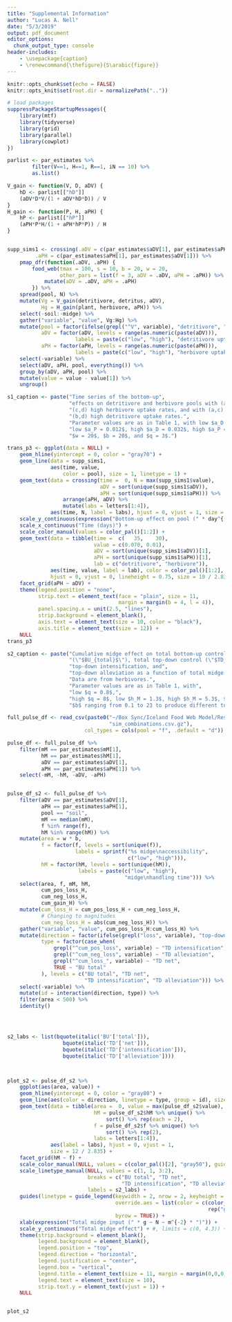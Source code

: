 ```yaml
---
title: "Supplemental Information"
author: "Lucas A. Nell"
date: "5/3/2019"
output: pdf_document
editor_options: 
  chunk_output_type: console
header-includes:
    - \usepackage{caption}
    - \renewcommand{\thefigure}{S\arabic{figure}}
---
```


```r
knitr::opts_chunk$set(echo = FALSE)
knitr::opts_knit$set(root.dir = normalizePath(".."))

# load packages
suppressPackageStartupMessages({
    library(mtf)
    library(tidyverse)
    library(grid)
    library(parallel)
    library(cowplot)
})

parlist <- par_estimates %>%
        filter(V==1, H==1, R==1, iN == 10) %>%
        as.list()


```






```r

V_gain <- function(V, D, aDV) {
    hD <- parlist[["hD"]]
    (aDV*D*V/(1 + aDV*hD*D)) / V
}
H_gain <- function(P, H, aPH) {
    hP <- parlist[["hP"]]
    (aPH*P*H/(1 + aPH*hP*P)) / H
}


supp_sims1 <- crossing(.aDV = c(par_estimates$aDV[1], par_estimates$aPH[1]),
         .aPH = c(par_estimates$aPH[1], par_estimates$aDV[1])) %>% 
    pmap_dfr(function(.aDV, .aPH) {
        food_web(tmax = 100, s = 10, b = 20, w = 20,
                 other_pars = list(f = 3, aDV = .aDV, aPH = .aPH)) %>%
            mutate(aDV = .aDV, aPH = .aPH)
        }) %>%
    spread(pool, N) %>%
    mutate(Vg = V_gain(detritivore, detritus, aDV),
           Hg = H_gain(plant, herbivore, aPH)) %>%
    select(-soil:-midge) %>%
    gather("variable", "value", Vg:Hg) %>%
    mutate(pool = factor(ifelse(grepl("^V", variable), "detritivore", "herbivore")),
           aDV = factor(aDV, levels = range(as.numeric(paste(aDV))),
                      labels = paste(c("low", "high"), "detritivore uptake")),
           aPH = factor(aPH, levels = range(as.numeric(paste(aPH))),
                      labels = paste(c("low", "high"), "herbivore uptake"))) %>%
    select(-variable) %>%
    select(aDV, aPH, pool, everything()) %>%
    group_by(aDV, aPH, pool) %>%
    mutate(value = value - value[1]) %>%
    ungroup()
```



```r
s1_caption <- paste("Time series of the bottom-up",
                    "effects on detritivore and herbivore pools with (a,b) low and",
                    "(c,d) high herbivore uptake rates, and with (a,c) low and",
                    "(b,d) high detritivore uptake rates.",
                    "Parameter values are as in Table 1, with low $a_D = 0.012$,",
                    "low $a_P = 0.012$, high $a_D = 0.032$, high $a_P = 0.032$,",
                    "$w = 20$, $b = 20$, and $q = 3$.")
```



```r

trans_p3 <- ggplot(data = NULL) +
    geom_hline(yintercept = 0, color = "gray70") +
    geom_line(data = supp_sims1,
              aes(time, value,
                  color = pool), size = 1, linetype = 1) +
    geom_text(data = crossing(time =  0, N = max(supp_sims1$value),
                              aDV = sort(unique(supp_sims1$aDV)),
                              aPH = sort(unique(supp_sims1$aPH))) %>% 
                  arrange(aPH, aDV) %>% 
                  mutate(labs = letters[1:4]),
              aes(time, N, label = labs), hjust = 0, vjust = 1, size = 12 / 2.835) +
    scale_y_continuous(expression("Bottom-up effect on pool (" * day^{-1} * ")" )) +
    scale_x_continuous("Time (days)") +
    scale_color_manual(values = color_pal()[1:2]) +
    geom_text(data = tibble(time =  c(   35,    30),
                            value = c(0.070, 0.01),
                            aDV = sort(unique(supp_sims1$aDV))[1],
                            aPH = sort(unique(supp_sims1$aPH))[1],
                            lab = c("detritivore", "herbivore")),
              aes(time, value, label = lab), color = color_pal()[1:2],
              hjust = 0, vjust = 0, lineheight = 0.75, size = 10 / 2.835, parse = TRUE) +
    facet_grid(aPH ~ aDV) +
    theme(legend.position = "none",
          strip.text = element_text(face = "plain", size = 11,
                                    margin = margin(b = 4, l = 4)),
          panel.spacing.x = unit(2.5, "lines"),
          strip.background = element_blank(),
          axis.text = element_text(size = 10, color = "black"),
          axis.title = element_text(size = 12)) +
    NULL
trans_p3

```















```r
s2_caption <- paste("Cumulative midge effect on total bottom-up control",
                    "(\"$BU_{total}$\"), total top-down control (\"$TD_{net}$\"),",
                    "top-down intensification, and",
                    "top-down alleviation as a function of total midge inputs.",
                    "Data are from herbivores.",
                    "Parameter values are as in Table 1, with",
                    "low $q = 0.8$,",
                    "high $q = 8$, low $h_M = 1.3$, high $h_M = 5.3$, $w = 20$, and",
                    "$b$ ranging from 0.1 to 23 to produce different total midge inputs.")
```


```r

full_pulse_df <- read_csv(paste0("~/Box Sync/Iceland Food Web Model/Results/",
                                 "sim_combinations.csv.gz"),
                         col_types = cols(pool = "f", .default = "d"))

pulse_df <- full_pulse_df %>%
    filter(mM == par_estimates$mM[1],
           hM == par_estimates$hM[1],
           aDV == par_estimates$aDV[1],
           aPH == par_estimates$aPH[1]) %>%
    select(-mM, -hM, -aDV, -aPH)


pulse_df_s2 <- full_pulse_df %>%
    filter(aDV == par_estimates$aDV[1],
           aPH == par_estimates$aPH[1],
           pool == "soil",
           mM == median(mM),
           f %in% range(f),
           hM %in% range(hM)) %>%
    mutate(area = w * b,
           f = factor(f, levels = sort(unique(f)),
                      labels = sprintf("%s midge\naccessibility",
                                       c("low", "high"))),
           hM = factor(hM, levels = sort(unique(hM)),
                       labels = paste(c("low", "high"),
                                      "midge\nhandling time"))) %>%
    select(area, f, mM, hM,
           cum_pos_loss_H,
           cum_neg_loss_H,
           cum_gain_H) %>%
    mutate(cum_loss_H = cum_pos_loss_H + cum_neg_loss_H,
           # Changing to magnitudes
           cum_neg_loss_H = abs(cum_neg_loss_H)) %>%
    gather("variable", "value", cum_pos_loss_H:cum_loss_H) %>%
    mutate(direction = factor(ifelse(grepl("loss", variable), "top-down", "bottom-up")),
           type = factor(case_when(
               grepl("^cum_pos_loss", variable) ~ "TD intensification",
               grepl("^cum_neg_loss", variable) ~ "TD alleviation",
               grepl("^cum_loss_", variable) ~ "TD net",
               TRUE ~ "BU total"
           ), levels = c("BU total", "TD net",
                         "TD intensification", "TD alleviation"))) %>%
    select(-variable) %>%
    mutate(id = interaction(direction, type)) %>%
    filter(area < 500) %>%
    identity()




s2_labs <- list(bquote(italic('BU'['total'])),
                  bquote(italic('TD'['net'])),
                  bquote(italic('TD'['intensification'])),
                  bquote(italic('TD'['alleviation'])))



plot_s2 <- pulse_df_s2 %>%
    ggplot(aes(area, value)) +
    geom_hline(yintercept = 0, color = "gray80") +
    geom_line(aes(color = direction, linetype = type, group = id), size = 1) +
    geom_text(data = tibble(area =  0, value = max(pulse_df_s2$value),
                            hM = pulse_df_s2$hM %>% unique() %>%
                                sort() %>% rep(each = 2),
                            f = pulse_df_s2$f %>% unique() %>%
                                sort() %>% rep(2),
                            labs = letters[1:4]),
              aes(label = labs), hjust = 0, vjust = 1,
              size = 12 / 2.835) +
    facet_grid(hM ~ f) +
    scale_color_manual(NULL, values = c(color_pal()[2], "gray50"), guide = FALSE) +
    scale_linetype_manual(NULL, values = c(1, 1, 3:2),
                          breaks = c("BU total", "TD net",
                                     "TD intensification", "TD alleviation"),
                          labels = s2_labs) +
    guides(linetype = guide_legend(keywidth = 2, nrow = 2, keyheight = 0.6,
                                   override.aes = list(color = c(color_pal()[2],
                                                                 rep("gray50", 3))),
                                   byrow = TRUE)) +
    xlab(expression("Total midge input (" * g ~ N ~ m^{-2} * ")")) +
    scale_y_continuous("Total midge effect") + #, limits = c(0, 4.3)) +
    theme(strip.background = element_blank(),
          legend.background = element_blank(),
          legend.position = "top",
          legend.direction = "horizontal",
          legend.justification = "center",
          legend.box = "vertical",
          legend.title = element_text(size = 11, margin = margin(0,0,0,b=-4)),
          legend.text = element_text(size = 10),
          strip.text.y = element_text(vjust = 1)) +
    NULL


plot_s2

```



